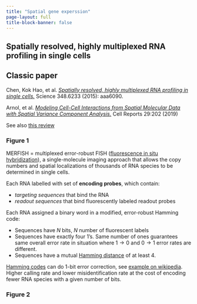 ```yaml
---
title: "Spatial gene experssion"
page-layout: full
title-block-banner: false
---
```


## Spatially resolved, highly multiplexed RNA profiling in single cells

::: {.callout-tip}
## Classic paper

Chen, Kok Hao, et al. [*Spatially resolved, highly multiplexed RNA profiling in single cells.*](https://www.science.org/doi/full/10.1126/science.aaa6090) Science 348.6233 (2015): aaa6090.

Arnol, et al. [*Modeling Cell-Cell Interactions from Spatial Molecular Data with Spatial Variance Component Analysis.*](https://doi.org/10.1016/j.celrep.2019.08.077) Cell Reports 29:202 (2019)

See also [this review](https://genomebiology.biomedcentral.com/articles/10.1186/s13059-022-02653-7)
:::







### Figure 1



MERFISH = multiplexed error-robust FISH ([fluorescence in situ hybridization](https://www.genome.gov/genetics-glossary/Fluorescence-In-Situ-Hybridization)), a single-molecule imaging approach that allows the copy numbers and spatial localizations of thousands of RNA species to be determined in single cells.

Each RNA labelled with set of **encoding probes**, which contain:

- *targeting sequences* that bind the RNA
- *readout sequences* that bind fluorescently labeled readout probes

Each RNA assigned a binary word in a modified, error-robust Hamming code:

- Sequences have $N$ bits, $N$ number of fluorescent labels
- Sequences have exactly four 1's. Same number of ones guarantees same overall error rate in situation where $1\to 0$ and $0\to 1$ error rates are different.
- Sequences have a mutual [Hamming distance](https://en.wikipedia.org/wiki/Hamming_distance) of at least 4.

[Hamming codes](https://en.wikipedia.org/wiki/Hamming(7,4)) can do 1-bit error correction, see [example on wikipedia](https://en.wikipedia.org/wiki/Hamming(7,4)#Channel_coding). Higher calling rate and lower misidentification rate at the cost of encoding fewer RNA species with a given number of bits.


### Figure 2

